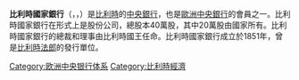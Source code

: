 {{expand|time=2015-01-16T15:39:57+00:00}}
{{unreferenced|time=2015-01-16T15:39:57+00:00}}
'''比利時國家銀行'''（{{lang-nl|Nationale Bank van België}}，{{lang-fr|Banque nationale de Belgique}}，{{lang-de|Belgische Nationalbank}}）是[[比利時|比利時]]的[[中央銀行|中央銀行]]，也是[[歐洲中央銀行|歐洲中央銀行]]的會員之一。比利時國家銀行在形式上是股份公司，總股本40萬股，其中20萬股由國家所有。比利時國家銀行的總裁和理事由比利時國王任命。比利時國家銀行成立於1851年，曾是[[比利時法郎|比利時法郎]]的發行單位。

{{commonscat|Belgian National Bank}}

{{歐盟成員國中央銀行}}
{{歐洲題目|中央銀行}}

[[Category:欧洲中央银行体系|Category:欧洲中央银行体系]]
[[Category:比利時經濟|Category:比利時經濟]]